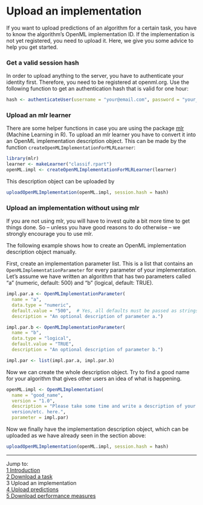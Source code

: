 Upload an implementation
========================

If you want to upload predictions of an algorithm for a certain task, you have to know the algorithm's OpenML implementation ID. If the implementation is not yet registered, you need to upload it. Here, we give you some advice to help you get started.

### Get a valid session hash
In order to upload anything to the server, you have to authenticate your identity first. Therefore, you need to be registered at openml.org. Use the following function to get an authentication hash that is valid for one hour:

```r
hash <- authenticateUser(username = "your@email.com", password = "your_password")
```
### Upload an mlr learner
There are some helper functions in case you are using the package [mlr](https://github.com/berndbischl/mlr) (Machine Learning in R). To upload an mlr learner you have to convert it into an OpenML implementation description object. This can be made by the function `createOpenMLImplementationForMLRLearner`:

```r
library(mlr)
learner <- makeLearner("classif.rpart")
openML.impl <- createOpenMLImplementationForMLRLearner(learner)
```
This description object can be uploaded by
```r
uploadOpenMLImplementation(openML.impl, session.hash = hash)
```

### Upload an implementation without using mlr
If you are not using mlr, you will have to invest quite a bit more time to get things done. So -- unless you have good reasons to do otherwise -- we strongly encourage you to use mlr. 

The following example shows how to create an OpenML implementation description object manually.

First, create an implementation parameter list. This is a list that contains an `OpenMLImplementationParameter` for every parameter of your implementation. Let's assume we have written an algorithm that has two parameters called "a" (numeric, default: 500) and "b" (logical, default: TRUE). 
```r
impl.par.a <- OpenMLImplementationParameter(
  name = "a", 
  data.type = "numeric", 
  default.value = "500",  # Yes, all defaults must be passed as strings.
  description = "An optional description of parameter a.")  

impl.par.b <- OpenMLImplementationParameter(
  name = "b", 
  data.type = "logical", 
  default.value = "TRUE",  
  description = "An optional description of parameter b.")  

impl.par <- list(impl.par.a, impl.par.b)
```
Now we can create the whole description object. Try to find a good name for your algorithm that gives other users an idea of what is happening. 
```r
openML.impl <- OpenMLImplementation(
  name = "good_name",
  version = "1.0",
  description = "Please take some time and write a description of your algorithm/changes compared with the previous
  version/etc. here.",
  parameter = impl.par)
```
Now we finally have the implementation description object, which can be uploaded as we have already seen in the section above:
```r
uploadOpenMLImplementation(openML.impl, session.hash = hash)
```

----------------------------------------------------------------------------------------------------------------------
Jump to:    
[1 Introduction](1-Introduction.md)    
[2 Download a task](2-Download-a-task.md)  
3 Upload an implementation  
[4 Upload predictions](4-Upload-predictions.md)  
[5 Download performance measures](5-Download-performance-measures.md)